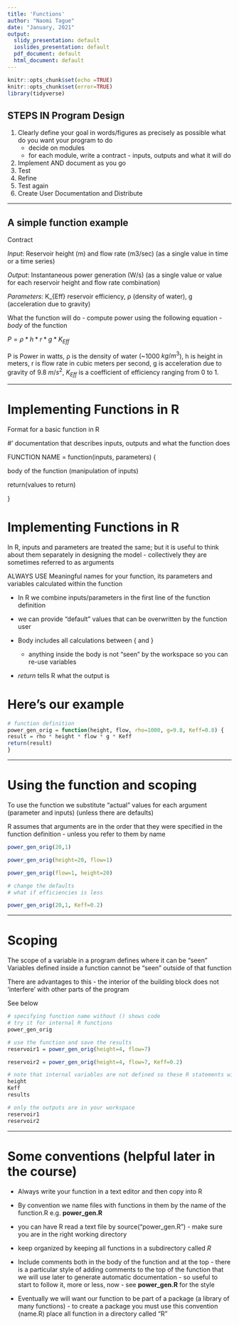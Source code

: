 ```yaml
---
title: 'Functions'
author: "Naomi Tague"
date: "January, 2021"
output:
  slidy_presentation: default
  ioslides_presentation: default
  pdf_document: default
  html_document: default
---
```


```r
knitr::opts_chunk$set(echo =TRUE)
knitr::opts_chunk$set(error=TRUE)
library(tidyverse)
```


## STEPS IN Program Design

1. Clearly define your goal in words/figures as precisely as possible what do you want your program to do
      + decide on modules
      + for each module, write a contract - inputs, outputs and what it will do
    

2. Implement AND document as you go
3. Test
4. Refine
5. Test again
6. Create User Documentation and Distribute


---

## A simple function example

Contract

*Input*: Reservoir height (m) and flow rate (m3/sec) (as a single value in time or a time series)

*Output*: Instantaneous power generation (W/s)  (as a single value or value for each reservoir height and flow rate combination)

*Parameters*: K_{Eff} reservoir efficiency, ρ (density of water), g (acceleration due to gravity)

What the function will do - compute power using the following equation - *body* of the function 

$P = ρ * h * r * g * K_{Eff}$

P is Power in watts, ρ is the density of water (~1000 $kg/m^3$), h is height in meters, r is flow rate in cubic meters per second, g is acceleration due to gravity of 9.8 $m/s^2$, $K_{Eff}$ is a coefficient of efficiency ranging from 0 to 1.

---

# Implementing Functions in R

Format for a basic function in R


\#' documentation that describes inputs, outputs and what the function does

FUNCTION NAME = function(inputs, parameters) {

body of the function (manipulation of inputs)

return(values to return)

}

# Implementing Functions in R

In R, inputs and parameters are treated the same; but it is useful to think about them separately in designing the model - collectively they are sometimes referred to as arguments

ALWAYS USE Meaningful names for your function, its parameters and variables calculated within the function


* In R we combine inputs/parameters in the first line of the function definition

* we can provide "default" values that can be overwritten by the function user

* Body includes all calculations between { and }
  + anything inside the body is not "seen" by the workspace so you can re-use variables
  
* *return* tells R what the output is

# Here's our example

```r

# function definition
power_gen_orig = function(height, flow, rho=1000, g=9.8, Keff=0.8) {
result = rho * height * flow * g * Keff
return(result)
}
```

---

# Using the function and scoping

To use the function we substitute "actual" values for each argument (parameter and inputs)
(unless there are defaults)

R assumes that arguments are in the order that they were specified in the function definition - unless
you refer to them by name

```r

power_gen_orig(20,1)

power_gen_orig(height=20, flow=1)

power_gen_orig(flow=1, height=20)

# change the defaults
# what if efficiencies is less

power_gen_orig(20,1, Keff=0.2)

```

---

# Scoping


The scope of a variable in a program defines where it can be “seen” Variables defined inside a function cannot be “seen” outside of that function

There are advantages to this - the interior of the building block does not ‘interfere’ with other parts of the program

See below

```r

# specifying function name without () shows code
# try it for internal R functions
power_gen_orig

# use the function and save the results
reservoir1 = power_gen_orig(height=4, flow=7)

reservoir2 = power_gen_orig(height=4, flow=7, Keff=0.2)

# note that internal variables are not defined so these R statements will FAIL
height
Keff
results

# only the outputs are in your workspace
reservoir1
reservoir2


```

---

# Some conventions (helpful later in the course)

* Always write your function in a text editor and then copy into R

* By convention we name files with functions in them by the name of the function.R
e.g. **power_gen.R**

* you can have R read a text file by source(“power_gen.R”) - make sure you are in the right working directory

* keep organized by keeping all functions in a subdirectory called *R*

* Include comments both in the body of the function and at the top  - there is a particular style of adding comments to the top of the function that we will use later to generate automatic documentation - so useful to start to follow it, more or less, now - see **power_gen.R** for the style



*  Eventually we will want our function to be part of a package (a library of many functions) - to create a package you must use this convention (name.R) place all function in a directory called “R”



